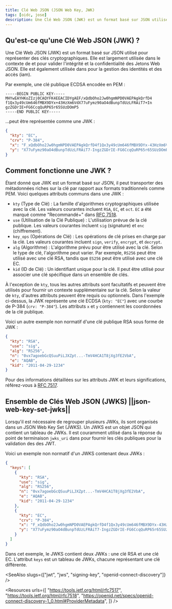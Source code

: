 ```yaml
---
title: Clé Web JSON (JSON Web Key, JWK)
tags: [oidc, jose]
description: Une Clé Web JSON (JWK) est un format basé sur JSON utilisé pour représenter des clés cryptographiques. Lorsqu'il est nécessaire de regrouper plusieurs JWKs, ils sont organisés dans un JSON Web Key Set (JWKS).
---
```


## Qu'est-ce qu'une Clé Web JSON (JWK) ?

Une Clé Web JSON (JWK) est un format basé sur JSON utilisé pour représenter des clés cryptographiques. Elle est largement utilisée dans le contexte de <Ref slug="jws" /> et <Ref slug="jwe" /> pour valider l'intégrité et la confidentialité des <Ref slug="jwt">Jetons Web JSON</Ref>. Elle est également utilisée dans <Ref slug="openid-connect" /> pour la gestion des identités et des accès (iam).

Par exemple, une clé publique ECDSA encodée en PEM :

```
-----BEGIN PUBLIC KEY-----
MHYwEAYHKoZIzj0CAQYFK4EEACIDYgAEF/xQdbOho2Jw0hgmNPD0VAEPAgkQrfD4
f1Qx3y49cUm646fMBX9DYx+43HzXm6VdX77uFymz90aO4dBunpTdUzLFRAiT7+In
gzZGDrIE+FG6CcqQuRP65r65SUzDOmP5
-----END PUBLIC KEY-----
```

...peut être représentée comme une JWK :

```json
{
  "kty": "EC",
  "crv": "P-384",
  "x": "F_xQdbOho2Jw0hgmNPD0VAEPAgkQrfD4f1Qx3y49cUm646fMBX9DYx-43HzXm6Vd",
  "y": "X77uFymz90aO4dBunpTdUzLFRAiT7-IngzZGDrIE-FG6CcqQuRP65r65SUzDOmP5"
}
```

## Comment fonctionne une JWK ?

Étant donné que JWK est un format basé sur JSON, il peut transporter des métadonnées riches sur la clé par rapport aux formats traditionnels comme PEM. Voici quelques attributs communs dans une JWK :

- `kty` (Type de Clé) : La famille d'algorithmes cryptographiques utilisée avec la clé. Les valeurs courantes incluent `RSA`, `EC`, et `oct`. `EC` a été marqué comme "Recommandé+" dans [RFC 7518](https://datatracker.ietf.org/doc/html/rfc7518).
- `use` (Utilisation de la Clé Publique) : L'utilisation prévue de la clé publique. Les valeurs courantes incluent `sig` (signature) et `enc` (chiffrement).
- `key_ops` (Opérations de Clé) : Les opérations de clé prises en charge par la clé. Les valeurs courantes incluent `sign`, `verify`, `encrypt`, et `decrypt`.
- `alg` (Algorithme) : L'algorithme prévu pour être utilisé avec la clé. Selon le type de clé, l'algorithme peut varier. Par exemple, `RS256` peut être utilisé avec une clé RSA, tandis que `ES256` peut être utilisé avec une clé EC.
- `kid` (ID de Clé) : Un identifiant unique pour la clé. Il peut être utilisé pour associer une clé spécifique dans un ensemble de clés.

À l'exception de `kty`, tous les autres attributs sont facultatifs et peuvent être utilisés pour fournir un contexte supplémentaire sur la clé. Selon la valeur de `kty`, d'autres attributs peuvent être requis ou optionnels. Dans l'exemple ci-dessus, la JWK représente une clé ECDSA (`kty: "EC"`) avec une courbe de P-384 (`crv: "P-384"`). Les attributs `x` et `y` contiennent les coordonnées de la clé publique.

Voici un autre exemple non normatif d'une clé publique RSA sous forme de JWK :

```json
{
  "kty": "RSA",
  "use": "sig",
  "alg": "RS256",
  "n": "0vx7agoebGcQSuuPiLJXZpt...-TmV4HCA1T8jXg3fE2VbA",
  "e": "AQAB",
  "kid": "2011-04-29-1234"
}
```

Pour des informations détaillées sur les attributs JWK et leurs significations, référez-vous à [RFC 7517](https://datatracker.ietf.org/doc/html/rfc7517).

## Ensemble de Clés Web JSON (JWKS) ||json-web-key-set-jwks||

Lorsqu'il est nécessaire de regrouper plusieurs JWKs, ils sont organisés dans un JSON Web Key Set (JWKS). Un JWKS est un objet JSON qui contient un tableau de JWKs. Il est couramment utilisé dans la réponse du point de terminaison `jwks_uri` dans <Ref slug="openid-connect-discovery" /> pour fournir les clés publiques pour la validation des <Ref slug="signing-key" /> des JWT.

Voici un exemple non normatif d'un JWKS contenant deux JWKs :

```json
{
  "keys": [
    {
      "kty": "RSA",
      "use": "sig",
      "alg": "RS256",
      "n": "0vx7agoebGcQSuuPiLJXZpt...-TmV4HCA1T8jXg3fE2VbA",
      "e": "AQAB",
      "kid": "2011-04-29-1234"
    },
    {
      "kty": "EC",
      "crv": "P-384",
      "x": "F_xQdbOho2Jw0hgmNPD0VAEPAgkQrfD4f1Qx3y49cUm646fMBX9DYx-43HzXm6Vd",
      "y": "X77uFymz90aO4dBunpTdUzLFRAiT7-IngzZGDrIE-FG6CcqQuRP65r65SUzDOmP5"
    }
  ]
}
```

Dans cet exemple, le JWKS contient deux JWKs : une clé RSA et une clé EC. L'attribut `keys` est un tableau de JWKs, chacune représentant une clé différente.

<SeeAlso slugs={["jwt", "jws", "signing-key", "openid-connect-discovery"]} />

<Resources
  urls={[
    "https://tools.ietf.org/html/rfc7517",
    "https://tools.ietf.org/html/rfc7518",
    "https://openid.net/specs/openid-connect-discovery-1_0.html#ProviderMetadata",
  ]}
/>
